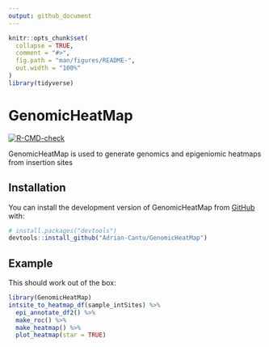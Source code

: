 ```yaml
---
output: github_document
---
```


<!-- README.md is generated from README.Rmd. Please edit that file -->

```r
knitr::opts_chunk$set(
  collapse = TRUE,
  comment = "#>",
  fig.path = "man/figures/README-",
  out.width = "100%"
)
library(tidyverse)

```

# GenomicHeatMap

<!-- badges: start -->
[![R-CMD-check](https://github.com/Adrian-Cantu/GenomicHeatMap/workflows/R-CMD-check/badge.svg)](https://github.com/Adrian-Cantu/GenomicHeatMap/actions)
<!-- badges: end -->

GenomicHeatMap is used to generate genomics and epigeniomic heatmaps from insertion sites

## Installation

You can install the development version of GenomicHeatMap from [GitHub](https://github.com/) with:

``` r
# install.packages("devtools")
devtools::install_github("Adrian-Cantu/GenomicHeatMap")
```

## Example

This should work out of the box:

```r
library(GenomicHeatMap)
intsite_to_heatmap_df(sample_intSites) %>%
  epi_annotate_df2() %>%
  make_roc() %>%
  make_heatmap() %>% 
  plot_heatmap(star = TRUE)
```

